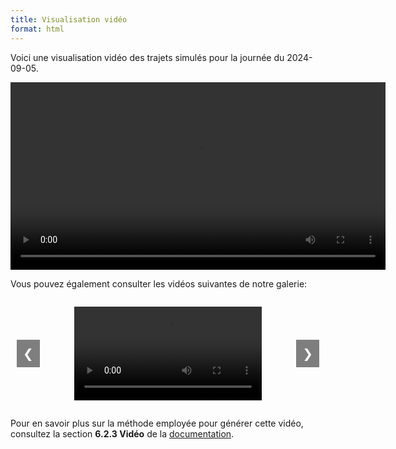 ```yaml
---
title: Visualisation vidéo
format: html
---
```


Voici une visualisation vidéo des trajets simulés pour la journée du 2024-09-05.  

<div style="text-align: center;">
  <video width="600" controls>
    <source src="videos_files/figure-html/simulation_trajets.mp4" type="video/mp4">
    Your browser does not support the video tag.
  </video>
</div>

Vous pouvez également consulter les vidéos suivantes de notre galerie:

<html lang="en">
<head>
  <meta charset="UTF-8">
  <meta name="viewport" content="width=device-width, initial-scale=1.0">
  <title>Video Gallery</title>
  <style>
    .gallery {
      display: flex;
      justify-content: center;
      align-items: center;
      position: relative;
      width: 100%;
      overflow: hidden;
    }
    .gallery video {
      max-width: 100%;
      display: block;
    }
    .arrow-left, .arrow-right {
      position: absolute;
      top: 50%;
      transform: translateY(-50%);
      background-color: rgba(0, 0, 0, 0.5);
      color: white;
      padding: 10px;
      font-size: 20px;
      cursor: pointer;
      z-index: 10;
    }
    .arrow-left {
      left: 10px;
    }
    .arrow-right {
      right: 10px;
    }
  </style>
</head>
<body>

<div class="gallery">
  <div class="arrow-left" onclick="prevVideo()">&#10094;</div>
  
  <video id="videoDisplay" controls>
    <source id="videoSource" src="videos_files/figure-html/simulation_trajets_01-10.mp4" type="video/mp4">
    Your browser does not support the video tag.
  </video>
  
  <div class="arrow-right" onclick="nextVideo()">&#10095;</div>
</div>

<script>
  const videoList = [
    "videos_files/figure-html/simulation_trajets_01-10.mp4",
    "videos_files/figure-html/simulation_trajets_03-26.mp4",
    "videos_files/figure-html/simulation_trajets_05-23.mp4",
    "videos_files/figure-html/simulation_trajets_new.mp4"
  ];

  let currentVideoIndex = 0;

  // Function to switch to the next video
  function nextVideo() {
    currentVideoIndex = (currentVideoIndex + 1) % videoList.length;
    updateVideo();
  }

  // Function to switch to the previous video
  function prevVideo() {
    currentVideoIndex = (currentVideoIndex - 1 + videoList.length) % videoList.length;
    updateVideo();
  }

  // Update the video source based on the index
  function updateVideo() {
    const videoElement = document.getElementById("videoDisplay");
    const sourceElement = document.getElementById("videoSource");
    sourceElement.src = videoList[currentVideoIndex];
    videoElement.load();  // Reload the video to display it
    videoElement.play();  // Automatically start playing the new video
  }
</script>

</body>
</html>

Pour en savoir plus sur la méthode employée pour générer cette vidéo, consultez la section **6.2.3 Vidéo** de la [documentation](docu.qmd#video).

